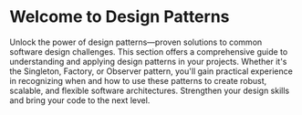 # Welcome to Design Patterns

Unlock the power of design patterns—proven solutions to common software design challenges. 
This section offers a comprehensive guide to understanding and applying design patterns in your projects. Whether it's the Singleton, Factory, or Observer pattern, you'll gain practical experience in recognizing when and how to use these patterns to create robust, scalable, and flexible software architectures. Strengthen your design skills and bring your code to the next level.